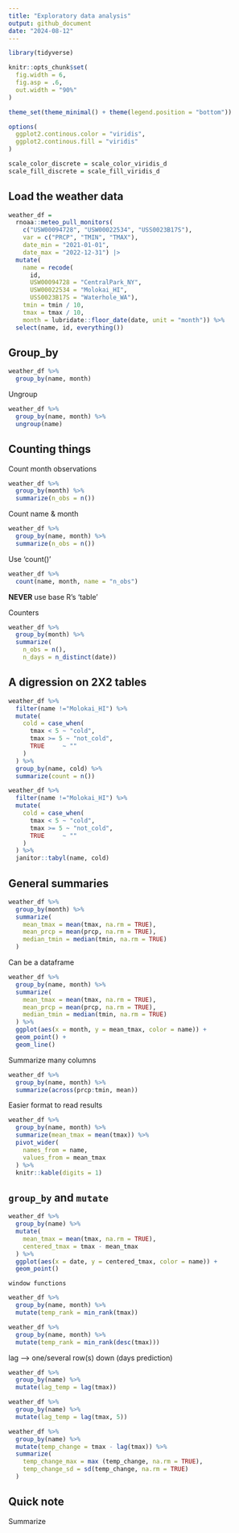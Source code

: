 ```yaml
---
title: "Exploratory data analysis"
output: github_document
date: "2024-08-12"
---
```


```r
library(tidyverse)

knitr::opts_chunk$set(
  fig.width = 6,
  fig.asp = .6,
  out.width = "90%"
)

theme_set(theme_minimal() + theme(legend.position = "bottom"))

options(
  ggplot2.continous.color = "viridis",
  ggplot2.continous.fill = "viridis"
)

scale_color_discrete = scale_color_viridis_d
scale_fill_discrete = scale_fill_viridis_d
```

## Load the weather data

```r
weather_df = 
  rnoaa::meteo_pull_monitors(
    c("USW00094728", "USW00022534", "USS0023B17S"),
    var = c("PRCP", "TMIN", "TMAX"), 
    date_min = "2021-01-01",
    date_max = "2022-12-31") |>
  mutate(
    name = recode(
      id, 
      USW00094728 = "CentralPark_NY", 
      USW00022534 = "Molokai_HI",
      USS0023B17S = "Waterhole_WA"),
    tmin = tmin / 10,
    tmax = tmax / 10,
    month = lubridate::floor_date(date, unit = "month")) %>% 
  select(name, id, everything())
```

## Group_by

```r
weather_df %>% 
  group_by(name, month)
```

Ungroup
```r
weather_df %>% 
  group_by(name, month) %>% 
  ungroup(name)
```

## Counting things

Count month observations
```r
weather_df %>% 
  group_by(month) %>% 
  summarize(n_obs = n())
```

Count name & month
```r
weather_df %>% 
  group_by(name, month) %>% 
  summarize(n_obs = n())
```

Use 'count()'

```r
weather_df %>% 
  count(name, month, name = "n_obs")
```

**NEVER** use base R's 'table'

Counters

```r
weather_df %>% 
  group_by(month) %>% 
  summarize(
    n_obs = n(),
    n_days = n_distinct(date))
```

## A digression on 2X2 tables

```r
weather_df %>% 
  filter(name !="Molokai_HI") %>% 
  mutate(
    cold = case_when(
      tmax < 5 ~ "cold",
      tmax >= 5 ~ "not_cold",
      TRUE     ~ ""
    )
  ) %>% 
  group_by(name, cold) %>% 
  summarize(count = n())
```

```r
weather_df %>% 
  filter(name !="Molokai_HI") %>% 
  mutate(
    cold = case_when(
      tmax < 5 ~ "cold",
      tmax >= 5 ~ "not_cold",
      TRUE     ~ ""
    )
  ) %>%
  janitor::tabyl(name, cold)
```

## General summaries

```r
weather_df %>% 
  group_by(month) %>% 
  summarize(
    mean_tmax = mean(tmax, na.rm = TRUE),
    mean_prcp = mean(prcp, na.rm = TRUE),
    median_tmin = median(tmin, na.rm = TRUE)
  )
```

Can be a dataframe

```r
weather_df %>% 
  group_by(name, month) %>% 
  summarize(
    mean_tmax = mean(tmax, na.rm = TRUE),
    mean_prcp = mean(prcp, na.rm = TRUE),
    median_tmin = median(tmin, na.rm = TRUE)
  ) %>% 
  ggplot(aes(x = month, y = mean_tmax, color = name)) +
  geom_point() +
  geom_line()
```

Summarize many columns

```r
weather_df %>% 
  group_by(name, month) %>% 
  summarize(across(prcp:tmin, mean))
```

Easier format to read results

```r
weather_df %>% 
  group_by(name, month) %>% 
  summarize(mean_tmax = mean(tmax)) %>% 
  pivot_wider(
    names_from = name,
    values_from = mean_tmax
  ) %>% 
  knitr::kable(digits = 1)
```

## `group_by` and `mutate`

```r
weather_df %>% 
  group_by(name) %>% 
  mutate(
    mean_tmax = mean(tmax, na.rm = TRUE),
    centered_tmax = tmax - mean_tmax
  ) %>% 
  ggplot(aes(x = date, y = centered_tmax, color = name)) +
  geom_point()
```

`window functions`

```r
weather_df %>% 
  group_by(name, month) %>% 
  mutate(temp_rank = min_rank(tmax)) 
```

```r
weather_df %>% 
  group_by(name, month) %>% 
  mutate(temp_rank = min_rank(desc(tmax)))
```

lag --> one/several row(s) down (days prediction)

```r
weather_df %>% 
  group_by(name) %>% 
  mutate(lag_temp = lag(tmax))
```

```r
weather_df %>% 
  group_by(name) %>% 
  mutate(lag_temp = lag(tmax, 5))
```

```r
weather_df %>% 
  group_by(name) %>% 
  mutate(temp_change = tmax - lag(tmax)) %>% 
  summarize(
    temp_change_max = max (temp_change, na.rm = TRUE),
    temp_change_sd = sd(temp_change, na.rm = TRUE)
  )
```

## Quick note

Summarize


